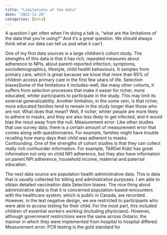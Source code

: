 ```yaml
---
title: "Limitations of the data"
date: "2022-11-29"
categories: [data]
---
```


A question I get often when I'm doing a talk is, "what are the limitations of the data that you're using?" And it's a great question.  We should always think what our data can tell us and what it can't.

One of my first data sources is a large children's cohort study.  The strengths of this data is that it has rich, repeated measures about adherence to NPIs, about parent-reported infection, symptoms, sociodemographics, lifestyle, child health behaviours.  It samples from primary care, which is great because we know that more than 95% of children access primary care in the first few years of life. 
Selection biasesSome of the limitations it includes--well, like many other cohorts, it suffers from selection processes that make it easier for richer, more educated, whiter participants to participate in the study.  This may limit its external generalizability. Another limitation, in the some vein, is that richer, more educated families tend to remain in the study longer than those who are not.  What does that mean?  Well, if richer, whiter people are more likely to adhere to masks, and they are also less likely to get infected, and it would bias the resut away from the null. 
Measurement error:  Like other studies that use survey data, there is a certain amount of measurement error that comes along with questionnaires.  For example, families might have trouble recalling how many days their child was adherent to masks.  
Confounding.  One of the strengths of cohort studies is that they can collect really rich confounder information.  For example, TARGet Kids! has great information not only on child NPI adherence, but they also have information on parent NPI adherence, household income, maternal and paternal education.  


The next data source are population health administrative data.  This is data that is usually collected for billing and administrative purposes.  I am able to obtain detailed vaccination data 
Selection biases:  The nice thing about administrative data is that it is concerned population-based--encounters with the healthcare system, which is public in Canada, are recorded.  However, in the test negative design, we are restricted to participants who were able to access testing for their child.  For the most part, this included children of essential workers working (including physicians). However, although government restirictions were the same across Ontario, the manner in which they were implemented from hospital to hospital differed.
Measurement error: PCR testing is the gold standard for 


